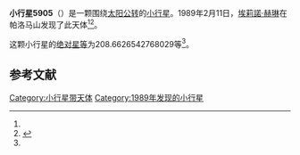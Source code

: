 {{Infobox planet
| bgcolour = #FFFFC0
| name = 5905 Johnson
| symbol = 
| image = 
| caption = 
| discovery = yes
| discovery_ref = 
| discoverer = [[埃莉諾·赫琳|埃莉諾·赫琳]]
| discovery_site = [[帕洛马山|帕洛马山]] 
| discovered = 1989年2月11日
| designations = yes
| mp_name = 
| named_after = 
| alt_names = 
| mp_category = [[主带内小行星|主带内小行星]]
| orbit_ref = <ref name="a">[http://ssd.jpl.nasa.gov/sbdb.cgi?sstr=5905 5905 Johnson] {{Wayback|url=http://ssd.jpl.nasa.gov/sbdb.cgi?sstr=5905 |date=20140830154600 }}，小行星數據庫瀏覽器（JPL Small-Body Database Browser）－[[美国国家航空航天局|美国国家航空航天局]]喷气推进实验室</ref>
| epoch = 2456400.5 (2013年4月18日更新)
| aphelion = {{convert|2.047546750978522|AU|km|3|abbr=on|lk=out}}
| perihelion = {{convert|1.772881456817733|AU|km|3|abbr=on}}
| semimajor = {{convert|1.910214103898127|AU|km|3|abbr=on}}
| eccentricity = 0.07189385
| period = 964.3207188 [[日|日]]<br />2.64[[儒略年|儒略年]]
| avg_speed = 
| inclination = 27.52175936864262
| asc_node = 141.289899477708
| mean_anomaly = 
| arg_peri = 208.6626542768029
| satellites = 
| physical_characteristics = yes
| dimensions = 
| mass = 
| density = 
| surface_grav = 
| escape_velocity = 
| sidereal_day = 
| axial_tilt = 
| pole_ecliptic_lat = 
| pole_ecliptic_lon = 
| albedo = 
| temperatures= 
| temp_name1 = 
| mean_temp_1 = 
| max_temp_1 = 
| temp_name2 = 
| max_temp_2 = 
| spectral_type = 
| abs_magnitude = 208.6626542768029
}}

'''小行星5905'''（{{lang-en|5905 Johnson}}）是一颗围绕[[太阳|太阳]][[公转|公转]]的[[小行星|小行星]]。1989年2月11日，[[埃莉諾·赫琳|埃莉諾·赫琳]]在帕洛马山发现了此天体<ref name="a" /><ref>{{cite news|title=小行星列表|url=http://cfa-www.harvard.edu/iau/lists/NumberedMPs.txt|accessdate=2013-07-08|newspaper=哈佛大学|archive-date=2008-05-17|archive-url=https://web.archive.org/web/20080517010638/http://cfa-www.harvard.edu/iau/lists/NumberedMPs.txt|dead-url=no}}</ref>。

这颗小行星的[[绝对星等|绝对星等]]为208.6626542768029等<ref name="a" />。

==参考文献==
{{reflist}}
{{Minor Planet Number|[[小行星5904|小行星5904]]|[[小行星5906|小行星5906]]}}

{{小天体}}

[[Category:小行星带天体|Category:小行星带天体]]
[[Category:1989年发现的小行星|Category:1989年发现的小行星]]

{{asteroid-stub}}
